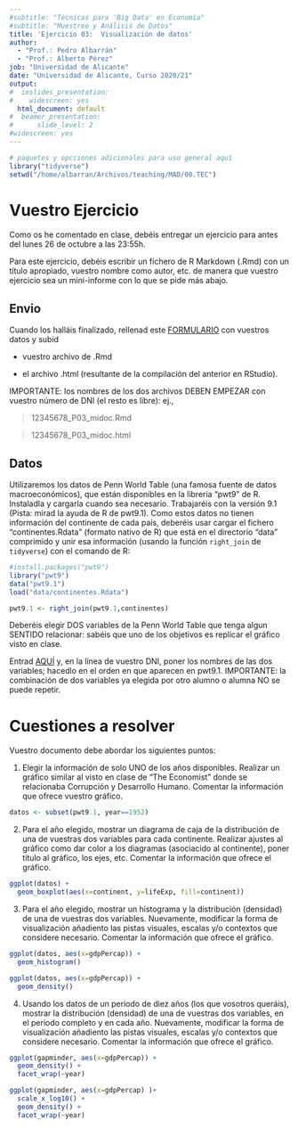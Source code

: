 ```yaml
---
#subtitle: "Técnicas para 'Big Data' en Economía"
#subtitle: "Muestreo y Análisis de Datos"
title: 'Ejercicio 03:  Visualización de datos'
author: 
  - "Prof.: Pedro Albarrán"
  - "Prof.: Alberto Pérez"
job: "Universidad de Alicante" 
date: "Universidad de Alicante, Curso 2020/21"  
output:
#  ioslides_presentation: 
#    widescreen: yes
  html_document: default
#  beamer_presentation: 
#      slide_level: 2
#widescreen: yes
---
```


```r
# paquetes y opcciones adicionales para uso general aquí
library("tidyverse")
setwd("/home/albarran/Archivos/teaching/MAD/00.TEC")
```


# Vuestro Ejercicio

Como os he comentado en clase, debéis entregar un ejercicio para antes del lunes 26 de octubre a las 23:55h.

Para este ejercicio, debéis escribir un fichero de R Markdown (.Rmd) con un título apropiado, vuestro nombre como autor, etc. de manera que vuestro ejercicio sea un mini-informe con lo que se pide más abajo. 

## Envio

Cuando los halláis finalizado, rellenad este 
[FORMULARIO](https://docs.google.com/forms/d/e/1FAIpQLSdM_MSZUJQJYJ2pUGXq5cUM5r05MBL7NSF5JxpgjFsphr1xzA/viewform) 
 con vuestros datos y subid 
 
 * vuestro archivo de .Rmd 
 
 * el archivo .html (resultante de la compilación del anterior en RStudio).
 
IMPORTANTE: los nombres de los dos archivos DEBEN EMPEZAR con vuestro número de DNI (el resto es libre): ej., 

  > 12345678_P03_midoc.Rmd
  
  > 12345678_P03_midoc.html

## Datos

Utilizaremos los datos de Penn World Table (una famosa fuente de datos macroeconómicos), que están disponibles en la libreria "pwt9" de R. Instaladla y cargarla cuando sea necesario. Trabajaréis con la versión 9.1 (Pista: mirad la ayuda de R de pwt9.1). Como estos datos no tienen información del continente de cada país, deberéis usar cargar el fichero "continentes.Rdata" (formato nativo de R) que está en el directorio "data" comprimido y unir esa información (usando la función `right_join` de `tidyverse`) con el comando de R:


```r
#install.packages("pwt9")
library("pwt9")
data("pwt9.1")
load("data/continentes.Rdata")
```


```r
pwt9.1 <- right_join(pwt9.1,continentes)
```


Deberéis elegir DOS variables de la Penn World Table que tenga algun SENTIDO relacionar: sabéis que uno de los objetivos es replicar el gráfico visto en clase. 

Entrad 
[AQUÍ](https://docs.google.com/spreadsheets/d/1SRFmv_GtRevj-86igGX3cBOOc6TSuRbaqYdXPzWmmdE/edit?usp=sharing) 
y, en la línea de vuestro DNI, poner los nombres de las dos variables; hacedlo en el orden en que aparecen en pwt9.1. IMPORTANTE: la combinación de dos variables ya elegida por otro alumno o alumna NO se puede repetir.

# Cuestiones a resolver

Vuestro documento debe abordar los siguientes puntos:

1. Elegir la información de solo UNO de los años disponibles. Realizar un gráfico similar al visto en clase de "The Economist" donde se relacionaba Corrupción y Desarrollo Humano. Comentar la información que ofrece vuestro gráfico.

```r
datos <- subset(pwt9.1, year==1952)

```

2. Para el año elegido, mostrar un diagrama de caja de la distribución de una de vuestras dos variables para cada continente. Realizar ajustes al gráfico como dar color a los diagramas (asociacido al continente), poner título al gráfico, los ejes, etc. Comentar la información que ofrece el gráfico.
  
```r
ggplot(datos) +
  geom_boxplot(aes(x=continent, y=lifeExp, fill=continent)) 
```

3. Para el año elegido, mostrar un histograma y la distribución (densidad) de una de vuestras dos variables. Nuevamente, modificar la forma de visualización añadiento las pistas visuales, escalas y/o contextos que considere necesario. Comentar la información que ofrece el gráfico.

```r
ggplot(datos, aes(x=gdpPercap)) +
  geom_histogram() 

ggplot(datos, aes(x=gdpPercap)) +
  geom_density() 
```

4. Usando los datos de un periodo de diez años (los que vosotros queráis), mostrar la distribución (densidad) de una de vuestras dos variables, en el periodo completo y en cada año. Nuevamente, modificar la forma de visualización añadiento las pistas visuales, escalas y/o contextos que considere necesario. Comentar la información que ofrece el gráfico.
  
```r
ggplot(gapminder, aes(x=gdpPercap)) +
  geom_density() +
  facet_wrap(~year)

ggplot(gapminder, aes(x=gdpPercap) )+
  scale_x_log10() +
  geom_density() +
  facet_wrap(~year)
```



<!--
Para responder a esta práctica, se debe crear un informe de R Markdown. Tu archivo .Rmd tendrá nombre "APELLIDO-NOMBRE-P02" (reemplaza APELLIDO-NOMBRE por tu primer apellido y nombre). El título será `Análisis de Datos, Práctica 2` y tu nombre completo debe aparecer en el campo de autor. Debes incluir secciones, listas, imágenes (pueden ser disponible a traves de una dirección de internet). Debes enviarme (por e-mail o UACloud) tanto el archivo .Rmd como el resultado final, un documento un .html.


1. Elija uno de los gráficos de datos listados a continuación:

    1. [¿Quién no paga el Impuesto sobre la Renta?](http://thefuturebuzz.com/2012/09/19/simplicity-with-data-visualization-is-still-best)
    2. [Las 10 marcas de cigarros con mayores vental a nivel mundial, 2004-2007](http://vizwiz.blogspot.com/2009/12/simple-is-better.html)
    3. [Anillos de los Playoff de la NBA](http://champsring.com/products/pro-basketball-2013)
    4. [Ranking de Universidades en Reino Unido](http://static.guim.co.uk/sys-images/Guardian/Pix/maps_and_graphs/2010/9/7/1283876186403/Top-universities-graphic-001.jpg)
    5. [Obesidad Infantil en los EE.UU.](http://www.sparkpe.org/blog/wp-content/uploads/2010/07/childhood-obesity-bmi.gif)
    6. [Relación entre edad y madurez psicosocial](http://ars.els-cdn.com/content/image/1-s2.0-S1043276005002602-gr2.jpg)
    7. [Localización de desechos plásticos flotantes](http://images.nationalgeographic.com/wpf/media-content/photos/000/816/81694-cb1405449966.jpg)

    Conteste las siguientes preguntas. Asegúrese de indicar el gráfico seleccionado.

    a. Identifique los indicadores visuales, el sistema de coordenadas y la(s) escala(s).
    b. ¿Cuántas variables se muestran en el gráfico? Enlaza explícitamente cada variable a una clave visual que hayas enumerado anteriormente.
    c. Critique este gráfico de datos usando la taxonomía descrita en el curso.

2. En este ejercicio usaremos los datos de [Gapminder](https://www.gapminder.org/), una fundación que promueve el uso y comprensión de las estadísticas y la información "para una visión del mundo basado en hechos". En concreto usaremos, los datos disponibles en el paquete `gapminder` de R 
```r
#install.packages("gapminder")  # instalar si no lo estuviera
library(gapminder)
data("gapminder")
str(gapminder)
```

  a. Elegir la información de solo UNO de los años disponibles (desde 1952 a 2007, en incrementos de 5 años). Realizar un gráfico similar al visto en clase de "The Economist" para la relación entre esperanza de vida y el PIB per cápita. Comentar la información que ofrece el gráfico.

```r
datos <- subset(gapminder, year==1952)

```

  b. Para el año elegido, mostrar un diagrama de caja de la distribución del PIB per capita para cada continente. Realizar ajustes al gráfico como dar color a los diagramas (asociacido al continente), poner título al gráfico, los ejes, etc. Comentar la información que ofrece el gráfico.
  
```r
ggplot(datos) +
  geom_boxplot(aes(x=continent, y=lifeExp, fill=continent)) 
```

  c. Para el año elegido, mostrar un histograma y la distribución (densidad) de la renta per cápita. Nuevamente, modificar la forma de visualización añadiento las pistas visuales y el contexto que considere necesario. Comentar la información que ofrece el gráfico.

```r
ggplot(datos, aes(x=gdpPercap)) +
  geom_histogram() 

ggplot(datos, aes(x=gdpPercap)) +
  geom_density() 
```

  d. Usando los datos de todos los años, mostrar la distribución (densidad) de la renta per cápita para cada año. Nuevamente, modificar la forma de visualización añadiento las pistas visuales y el contexto que considere necesario (en particular, ¿le parecen adecuados/legibles los valores de la renta tal como se muestran por defecto). Comentar la información que ofrece el gráfico.
  
```r
ggplot(gapminder, aes(x=gdpPercap)) +
  geom_density() +
  facet_wrap(~year)

ggplot(gapminder, aes(x=gdpPercap) )+
  scale_x_log10() +
  geom_density() +
  facet_wrap(~year)
```

-->